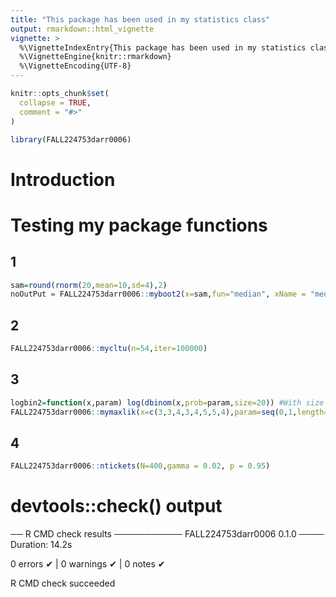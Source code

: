 ```yaml
---
title: "This package has been used in my statistics class"
output: rmarkdown::html_vignette
vignette: >
  %\VignetteIndexEntry{This package has been used in my statistics class}
  %\VignetteEngine{knitr::rmarkdown}
  %\VignetteEncoding{UTF-8}
---
```


```r
knitr::opts_chunk$set(
  collapse = TRUE,
  comment = "#>"
)
```

```r
library(FALL224753darr0006)
```

# Introduction

# Testing my package functions

## 1

```r
sam=round(rnorm(20,mean=10,sd=4),2)
noOutPut = FALL224753darr0006::myboot2(x=sam,fun="median", xName = "median")
```

## 2

```r
FALL224753darr0006::mycltu(n=54,iter=100000)
```

## 3

```r
logbin2=function(x,param) log(dbinom(x,prob=param,size=20)) #With size set to 20 for 20 trials each
FALL224753darr0006::mymaxlik(x=c(3,3,4,3,4,5,5,4),param=seq(0,1,length=1000),lfun=logbin2)
```

## 4

```r
FALL224753darr0006::ntickets(N=400,gamma = 0.02, p = 0.95)
```


# devtools::check() output

── R CMD check results ─────────── FALL224753darr0006 0.1.0 ────
Duration: 14.2s

0 errors ✔ | 0 warnings ✔ | 0 notes ✔

R CMD check succeeded
